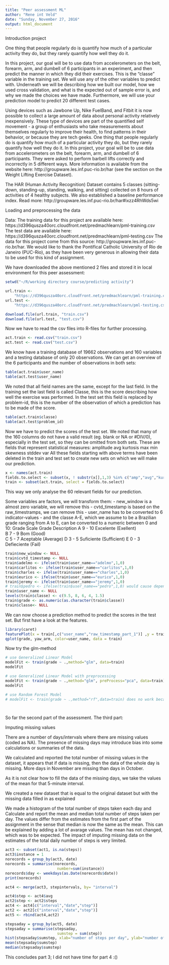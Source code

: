 ---
title: "Peer assessment ML"
author: "Rene int Veld"
date: "Sunday, November 27, 2016"
output: html_document
---

Introduction project

One thing that people regularly do is quantify how much of a particular activity they do, but they rarely quantify how well they do it.

In this project, our goal will be to use data from accelerometers on the belt, forearm, arm, and dumbell of 6 participants in an experiment, and then predict the manner in which they did their exercises. This is the "classe" variable in the training set. We will use any of the other variables to predict with. Underneath we will be describing how we built our model, how we used cross validation, and what is the expected out of sample error is, and why we made the choices we have made. 
Furthermore, we will use your prediction model to predict 20 different test cases.

Using devices such as Jawbone Up, Nike FuelBand, and Fitbit it is now possible to collect a large amount of data about personal activity relatively inexpensively. These type of devices are part of the quantified self movement - a group of enthusiasts who take measurements about themselves regularly to improve their health, to find patterns in their behavior, or because they are tech geeks. One thing that people regularly do is quantify how much of a particular activity they do, but they rarely quantify how well they do it. In this project, your goal will be to use data from accelerometers on the belt, forearm, arm, and dumbell of 6 participants. They were asked to perform barbell lifts correctly and incorrectly in 5 different ways. 
More information is available from the website here: http://groupware.les.inf.puc-rio.br/har 
(see the section on the Weight Lifting Exercise Dataset).

The HAR (Human Activity Recognition) Dataset contains 5 classes (sitting-down, standing-up, standing, walking, and sitting) collected on 8 hours of activities of 4 healthy subjects. We also established a baseline performance index. 
Read more: http://groupware.les.inf.puc-rio.br/har#ixzz4RhWds5wi

Loading and preprocessing the data

Data: The training data for this project are available here:
https://d396qusza40orc.cloudfront.net/predmachlearn/pml-training.csv
The test data are available here:
https://d396qusza40orc.cloudfront.net/predmachlearn/pml-testing.csv
The data for this project come from this source: http://groupware.les.inf.puc-rio.br/har. 
We would like to thank the Pontifical Catholic University of Rio de Janeiro (PUC-Rio), as they have been very generous in allowing their data to be used for this kind of assignment.

We have downloaded the above mentioned 2 files and stored it in local environment for this peer assessment:

```{r}
setwd("~/R/working directory course/predicting activity")

url.train <- 
    "https://d396qusza40orc.cloudfront.net/predmachlearn/pml-training.csv"
url.test <- 
    "https://d396qusza40orc.cloudfront.net/predmachlearn/pml-testing.csv"

download.file(url.train, "train.csv")
download.file(url.test, "test.csv")

```


Now we have to read the csv files into R-files for further processing.

```{r}
act.train <- read.csv("train.csv")
act.test <- read.csv("test.csv")

```

We know have a training database of 19662 observations and 160 variables and a testing database of only 20 observations.
We can get an overview of the 6 participants and the number of observations in both sets:

```{r}
table(act.train$user_name)
table(act.test$user_name)

```
We noted that all field names are the same, except for the last field.
In the training set the last field is called Classe, this is the score describing how well the exercise was performed.
In the test set this field is replaced by problem-id, this is the number of the observation of which a prediction has to be made of the score.

```{r}
table(act.train$classe)
table(act.test$problem_id)

```

Now we have to predict the scores of the test set. We noted that many of the 160 columns do not have a valid result (eg. blank or NA or #DIV/0), especially in the test set, so they can be omitted from both sets. These are fields that represent statistical measures:
amplitude
avg
kurtosis
max
min
skewness
stddev
var
All these fields starting with above terms have been deleted in the train and test set to create new sets on which we will make our prediction.



```{r}
x <- names(act.train)
fields.to.select <- subset(x, ! substr(x[],1,3) %in% c("amp","avg","kur","max","min","ske","std","var"))
train <- subset(act.train, select = fields.to.select)

```

This way we only analyse the 60 relevant fields for our prediction.

Some variables are factors, we will transform them:
- new_window is a almost zero variable, we will remove this
- cvtd_timestamp is based on the raw_timestramps, we can remove this
- user_name has to be converted to 6 indicator-values
- and the classe A-E, which we assume to be a Brazilian grade ranging from A to E, can be converted to a numeric between 0 and 10:
Grade	Scale	Grade Description
A	    9 - 10	Excelente (Exellent)	
B	    7 - 9 	Bom (Good)	
C	    5 - 7 	Aceptable (Average)	
D	    3 - 5 	Suficiente (Sufficient)	
E	    0 - 3	Defieciente (Fail)	

```{r}
train$new_window <- NULL
train$cvtd_timestamp <- NULL
train$adelmo <- ifelse(train$user_name=="adelmo",1,0)
train$carlitos <- ifelse(train$user_name=="carlitos",1,0)
train$charles <- ifelse(train$user_name=="charles",1,0)
train$eurico <- ifelse(train$user_name=="eurico",1,0)
train$jeremy <- ifelse(train$user_name=="jeremy",1,0)
# train$pedro <- ifelse(train$user_name=="pedro",1,0) would cause dependency
train$user_name <- NULL
levels(train$classe) <- c(9.5, 8, 6, 4, 1.5)
train$grade <- as.numeric(as.character(train$classe))
train$classe<- NULL
```


We can now choose a prediction method to predict the scores in the test set.
But first have a look at the features.

```{r}
library(caret)
featurePlot(x = train[,c("user_name","raw_timestamp_part_1")] ,y = train$grade, plot = "pairs")
qplot(grade, yaw_arm, color=user_name, data = train)

```


Now try the glm-method

```{r}
# use Generalized Linear Model
modelFit <- train(grade ~ .,method="glm", data=train)
modelFit

# use Generalized Linear Model with preprocessing
modelFit <- train(grade ~ .,method="glm", preProcess="pca", data=train)
modelFit

# use Random Forest Model
# modelFit <- train(grade ~ .,method="rf",data=train) does no work because 5 or fewer unique values (grades)




```
So far the second part of the assessment.
The third part:

Imputing missing values

There are a number of days/intervals where there are missing values (coded as NA). The presence of missing days may introduce bias into some calculations or summaries of the data. 

We calculated and reported the total number of missing values in the dataset, it appears that if data is missing, then the data of the whole day is missing.
More days in November are missing than days in October.

As it is not clear how to fill the data of the missing days, we take the values of the mean for that 5-minute interval.

We created a new dataset that is equal to the original dataset but with the missing data filled in as explained

We made a histogram of the total number of steps taken each day and Calculate and report the mean and median total number of steps taken per day. The values differ from the estimates from the first part of the assignment in the sense that median is now the same as the mean. This can be explained by adding a lot of avarage values. The mean has not changed, which was to be expected. The impact of imputing missing data on the estimates of the total daily number of steps is very limited.

```{r}

act3 <- subset(act1, is.na(steps))
act3$instance = 1
norecords = group_by(act3, date)
norecords = summarise(norecords, 
                       number=sum(instance))
norecords$day <- weekdays(as.Date(norecords$date))
print(norecords)

act4 <- merge(act3, stepintervals, by= "interval")

act4$step <- act4$avg
act2$step <- act2$steps
act4 <- act4[c("interval","date","step")]
act2 <- act2[c("interval","date","step")]
act5 <- rbind(act4,act2)

stepsaday = group_by(act5, date)
stepsaday = summarise(stepsaday, 
                       sumstep = sum(step))
hist(stepsaday$sumstep, xlab="number of steps per day", ylab="number of days", main = "Revised histogram of the steps per day")
mean(stepsaday$sumstep)
median(stepsaday$sumstep)


```
This concludes part 3; I did not have time for part 4 :()